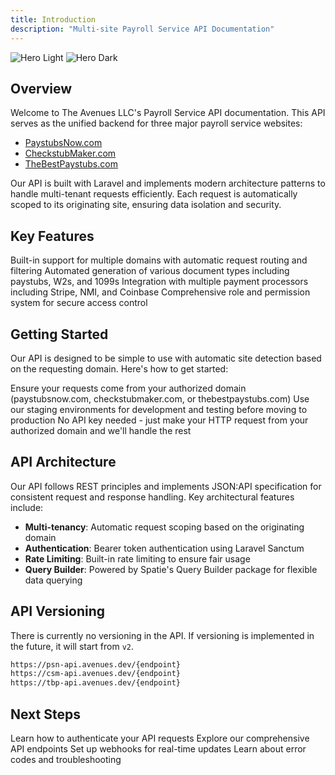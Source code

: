 ```yaml
---
title: Introduction
description: "Multi-site Payroll Service API Documentation"
---
```


<img
  className="block dark:hidden"
  src="/images/hero-light.svg"
  alt="Hero Light"
/>
<img
  className="hidden dark:block"
  src="/images/hero-dark.svg"
  alt="Hero Dark"
/>

## Overview

Welcome to The Avenues LLC's Payroll Service API documentation. This API serves as the unified backend for three major payroll service websites:

- [PaystubsNow.com](https://paystubsnow.com)
- [CheckstubMaker.com](https://checkstubmaker.com)
- [TheBestPaystubs.com](https://thebestpaystubs.com)

Our API is built with Laravel and implements modern architecture patterns to handle multi-tenant requests efficiently. Each request is automatically scoped to its originating site, ensuring data isolation and security.

## Key Features

<CardGroup cols={2}>
  <Card
    title="Multi-Site Support"
    icon="building"
  >
    Built-in support for multiple domains with automatic request routing and filtering
  </Card>
  <Card
    title="Document Generation"
    icon="file-invoice-dollar"
  >
    Automated generation of various document types including paystubs, W2s, and 1099s
  </Card>
  <Card
    title="Flexible Payments"
    icon="credit-card"
  >
    Integration with multiple payment processors including Stripe, NMI, and Coinbase
  </Card>
  <Card
    title="Role-Based Access"
    icon="shield-halved"
  >
    Comprehensive role and permission system for secure access control
  </Card>
</CardGroup>

## Getting Started

Our API is designed to be simple to use with automatic site detection based on the requesting domain. Here's how to get started:

<Steps>
  <Step title="Choose Your Domain">
    Ensure your requests come from your authorized domain (paystubsnow.com, checkstubmaker.com, or thebestpaystubs.com)
  </Step>
  <Step title="Development Setup">
    Use our staging environments for development and testing before moving to production
  </Step>
  <Step title="Make Your First Request">
    No API key needed - just make your HTTP request from your authorized domain and we'll handle the rest
  </Step>
</Steps>

## API Architecture

Our API follows REST principles and implements JSON:API specification for consistent request and response handling. Key architectural features include:

- **Multi-tenancy**: Automatic request scoping based on the originating domain
- **Authentication**: Bearer token authentication using Laravel Sanctum
- **Rate Limiting**: Built-in rate limiting to ensure fair usage
- **Query Builder**: Powered by Spatie's Query Builder package for flexible data querying

## API Versioning

There is currently no versioning in the API. If versioning is implemented in the future, it will start from `v2`.

```bash
https://psn-api.avenues.dev/{endpoint}
https://csm-api.avenues.dev/{endpoint}
https://tbp-api.avenues.dev/{endpoint}
```

## Next Steps

<CardGroup cols={2}>
  <Card
    title="Authentication"
    icon="key"
    href="/authentication"
  >
    Learn how to authenticate your API requests
  </Card>
  <Card
    title="API Reference"
    icon="code"
    href="/api-reference"
  >
    Explore our comprehensive API endpoints
  </Card>
  <Card
    title="Webhooks"
    icon="webhook"
    href="/webhooks"
  >
    Set up webhooks for real-time updates
  </Card>
  <Card
    title="Error Handling"
    icon="triangle-exclamation"
    href="/errors"
  >
    Learn about error codes and troubleshooting
  </Card>
</CardGroup>